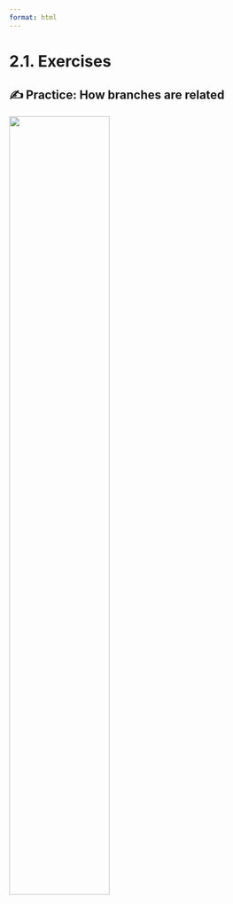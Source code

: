 ```yaml
---
format: html
---
```


<script src='../../src/quiz.js'></script>

# 2.1. Exercises

## ✍️ Practice: How branches are related

<div id='mcq1'></div>
<script>
    generateQuiz(
        'mcq1',
        'True or False',
        'The labels <code>origin/main</code> and <code>origin/HEAD</code> always will be associated to the more recent commit in the history of a project that you have just cloned from GitHub.',
        {
        'True': 'What happens if the latest change in the GitHub repository was made on a branch other than <code>main</code>? Try reproducing this on your own computer by creating a new branch in the remote repository and then pulling the changes into your local repository!',
        'False': 'The term <code>origin</code> refers to the remote repository. If the most recent change in the remote repository you are cloning was made on a branch other than <code>main</code>, the label on the latest commit will appear as (<code>origin/new-branch</code>). <code>origin/HEAD</code> will always point to the latest commit on the main branch, unless the default branch has been changed in the GitHub settings.',
        },
        'False',
    );
</script>

![](../../static/module5/module5-exercise4-cl.png){fig-alt="output git log" width="60%"}

<div id='mcq2'></div>
<script>
    generateQuiz(
        'mcq2',
        'Question 2',
        'After running <code>git log --oneline --all --graph</code> in your repository, you see the tree shown above. Select the options that are TRUE.',
        {
        'A. There are changes to the <code>main</code> branch that have not been pushed to GitHub yet': 'This option is not correct. All changes in the main branch have been pushed to GitHub. Notice that the <code>main</code> label (the local <code>main</code> branch) and <code>origin/main</code> (the remote <code>main</code> branch) labels are positioned on the same commit.',
        'B. There are changes to the <code>lecture-todo</code> branch that have not been pushed to GitHub yet': 'This is correct, but there is at least one other correct option!',
        'C. The commit 266de1e exists only on your local computer': 'This is correct, but there is at least one other correct option! <br> The <code>origin/lecture-todo</code> label, which points to the last change in the remote <code>lecture-todo</code> branch, is downstream from these two commits. This means that commit 266de1e was created after the last pull or clone from GitHub.',
        'D. The commits 6d60de8 and b66e2d9 exist both on your local computer and on GitHub': 'This is correct, but there is at least one other correct option!',
        'All the options are correct': 'A is incorrect. All changes in the <code>main</code> branch have been pushed to GitHub. Notice that the <code>main</code> label (the local <code>main</code> branch) and <code>origin/main</code> (the remote <code>main</code> branch) labels are positioned on the same commit.',
        'A and B are correct': 'B is correct! As you can see in the image, the <code>lecture-todo</code> label (the local <code>lecture-todo</code> branch) is ahead of the <code>origin/lecture-todo</code> label (the remote <code>lecture-todo</code> branch). This means that some commits in your local copy of the repository have not been pushed to GitHub yet.',
        'B, C, and D are correct': '',
        },
        'B, C, and D are correct',
    );
</script>

